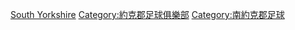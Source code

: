 [[Category:英格蘭各郡足球俱樂部|South Yorkshire]]
[[Category:約克郡足球俱樂部|Category:約克郡足球俱樂部]]
[[Category:南約克郡足球|Category:南約克郡足球]]